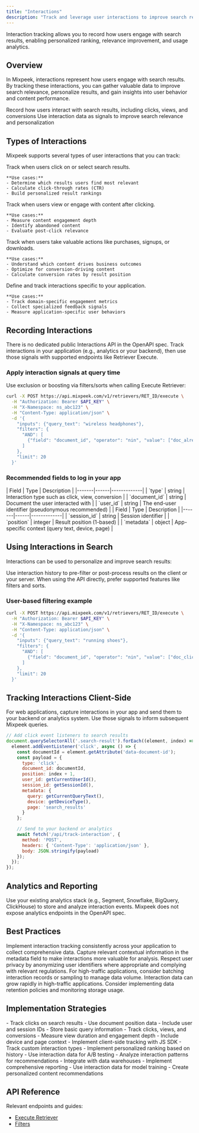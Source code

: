 ```yaml
---
title: "Interactions"
description: "Track and leverage user interactions to improve search relevance"
---
```


<Note>
  Interaction tracking allows you to record how users engage with search results, enabling personalized ranking, relevance improvement, and usage analytics.
</Note>

## Overview

In Mixpeek, interactions represent how users engage with search results. By tracking these interactions, you can gather valuable data to improve search relevance, personalize results, and gain insights into user behavior and content performance.

<CardGroup cols={2}>
  <Card title="User Engagement Data" icon="hand-pointer">
    Record how users interact with search results, including clicks, views, and conversions
  </Card>
  
  <Card title="Relevance Signals" icon="chart-line">
    Use interaction data as signals to improve search relevance and personalization
  </Card>
</CardGroup>

## Types of Interactions

Mixpeek supports several types of user interactions that you can track:

<AccordionGroup>
  <Accordion title="Click Interactions" icon="hand-pointer">
    Track when users click on or select search results.
    
    **Use cases:**
    - Determine which results users find most relevant
    - Calculate click-through rates (CTR)
    - Build personalized result rankings
  </Accordion>

  <Accordion title="View Interactions" icon="eye">
    Track when users view or engage with content after clicking.
    
    **Use cases:**
    - Measure content engagement depth
    - Identify abandoned content
    - Evaluate post-click relevance
  </Accordion>

  <Accordion title="Conversion Interactions" icon="cart-shopping">
    Track when users take valuable actions like purchases, signups, or downloads.
    
    **Use cases:**
    - Understand which content drives business outcomes
    - Optimize for conversion-driving content
    - Calculate conversion rates by result position
  </Accordion>

  <Accordion title="Custom Interactions" icon="sliders">
    Define and track interactions specific to your application.
    
    **Use cases:**
    - Track domain-specific engagement metrics
    - Collect specialized feedback signals
    - Measure application-specific user behaviors
  </Accordion>
</AccordionGroup>

## Recording Interactions

There is no dedicated public Interactions API in the OpenAPI spec. Track interactions in your application (e.g., analytics or your backend), then use those signals with supported endpoints like Retriever Execute.

### Apply interaction signals at query time

Use exclusion or boosting via filters/sorts when calling Execute Retriever:

```bash
curl -X POST https://api.mixpeek.com/v1/retrievers/RET_ID/execute \
  -H "Authorization: Bearer $API_KEY" \
  -H "X-Namespace: ns_abc123" \
  -H "Content-Type: application/json" \
  -d '{
    "inputs": {"query_text": "wireless headphones"},
    "filters": {
      "AND": [
        {"field": "document_id", "operator": "nin", "value": ["doc_already_clicked_1", "doc_already_clicked_2"]}
      ]
    },
    "limit": 20
  }'
```

### Recommended fields to log in your app

<Tabs>
  <Tab title="Core">
    | Field | Type | Description |
    |-------|------|-------------|
    | `type` | string | Interaction type such as click, view, conversion |
    | `document_id` | string | Document the user interacted with |
    | `user_id` | string | The end-user identifier (pseudonymous recommended) |
  </Tab>
  
  <Tab title="Context">
    | Field | Type | Description |
    |-------|------|-------------|
    | `session_id` | string | Session identifier |
    | `position` | integer | Result position (1-based) |
    | `metadata` | object | App-specific context (query text, device, page) |
  </Tab>
</Tabs>


## Using Interactions in Search

Interactions can be used to personalize and improve search results:

Use interaction history to pre-filter or post-process results on the client or your server. When using the API directly, prefer supported features like filters and sorts.

### User-based filtering example

```bash
curl -X POST https://api.mixpeek.com/v1/retrievers/RET_ID/execute \
  -H "Authorization: Bearer $API_KEY" \
  -H "X-Namespace: ns_abc123" \
  -H "Content-Type: application/json" \
  -d '{
    "inputs": {"query_text": "running shoes"},
    "filters": {
      "AND": [
        {"field": "document_id", "operator": "nin", "value": ["doc_clicked_1", "doc_clicked_2"]}
      ]
    },
    "limit": 20
  }'
```

## Tracking Interactions Client-Side

For web applications, capture interactions in your app and send them to your backend or analytics system. Use those signals to inform subsequent Mixpeek queries.

```javascript
// Add click event listeners to search results
document.querySelectorAll('.search-result').forEach((element, index) => {
  element.addEventListener('click', async () => {
    const documentId = element.getAttribute('data-document-id');
    const payload = {
      type: 'click',
      document_id: documentId,
      position: index + 1,
      user_id: getCurrentUserId(),
      session_id: getSessionId(),
      metadata: {
        query: getCurrentQueryText(),
        device: getDeviceType(),
        page: 'search_results'
      }
    };

    // Send to your backend or analytics
    await fetch('/api/track-interaction', {
      method: 'POST',
      headers: { 'Content-Type': 'application/json' },
      body: JSON.stringify(payload)
    });
  });
});
```

## Analytics and Reporting

Use your existing analytics stack (e.g., Segment, Snowflake, BigQuery, ClickHouse) to store and analyze interaction events. Mixpeek does not expose analytics endpoints in the OpenAPI spec.

## Best Practices

<Steps>
  <Step title="Track Consistently">
    Implement interaction tracking consistently across your application to collect comprehensive data.
  </Step>
  <Step title="Include Context">
    Capture relevant contextual information in the metadata field to make interactions more valuable for analysis.
  </Step>
  <Step title="Balance Privacy">
    Respect user privacy by anonymizing user identifiers where appropriate and complying with relevant regulations.
  </Step>
  <Step title="Optimize Volume">
    For high-traffic applications, consider batching interaction records or sampling to manage data volume.
  </Step>
</Steps>

<Warning>
  Interaction data can grow rapidly in high-traffic applications. Consider implementing data retention policies and monitoring storage usage.
</Warning>

## Implementation Strategies

<CardGroup cols={2}>
  <Card title="Basic Implementation" icon="baby">
    - Track clicks on search results
    - Use document position data
    - Include user and session IDs
    - Store basic query information
  </Card>
  
  <Card title="Intermediate Implementation" icon="person-walking">
    - Track clicks, views, and conversions
    - Measure view duration and engagement depth
    - Include device and page context
    - Implement client-side tracking with JS SDK
  </Card>

  <Card title="Advanced Implementation" icon="person-running">
    - Track custom interaction types
    - Implement personalized ranking based on history
    - Use interaction data for A/B testing
    - Analyze interaction patterns for recommendations
  </Card>
  
  <Card title="Enterprise Implementation" icon="building">
    - Integrate with data warehouses
    - Implement comprehensive reporting
    - Use interaction data for model training
    - Create personalized content recommendations
  </Card>
</CardGroup>

## API Reference

Relevant endpoints and guides:

- [Execute Retriever](/api-reference/retrievers/execute-retriever)
- [Filters](/retrieval/filters)